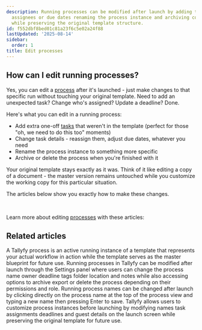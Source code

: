 ```yaml
---
description: Running processes can be modified after launch by adding tasks changing
  assignees or due dates renaming the process instance and archiving completed runs
  while preserving the original template structure.
id: f552dbf8bed01c81a23f6c5e02a24f88
lastUpdated: '2025-08-14'
sidebar:
  order: 1
title: Edit processes
---
```


## How can I edit running processes?

Yes, you can edit a [process](/products/pro/tracking-and-tasks/processes/) after it's launched - just make changes to that specific run without touching your original template. Need to add an unexpected task? Change who's assigned? Update a deadline? Done.

Here's what you can edit in a running process:

*   Add extra one-off [tasks](/products/pro/tracking-and-tasks/tasks/) that weren't in the template (perfect for those "oh, we need to do this too" moments)
*   Change task details - reassign them, adjust due dates, whatever you need
*   Rename the process instance to something more specific
*   Archive or delete the process when you're finished with it

Your original template stays exactly as it was. Think of it like editing a copy of a document - the master version remains untouched while you customize the working copy for this particular situation.

The articles below show you exactly how to make these changes.

&nbsp;

Learn more about editing [processes](/products/pro/tracking-and-tasks/processes/) with these articles:



<PageTree />


## Related articles
<CardGrid>
<LinkTitleCard header="<b>Tracking And Tasks > More about processes</b>" href="/products/pro/tracking-and-tasks/processes/" > A Tallyfy process is an active running instance of a template that represents your actual workflow in action while the template serves as the master blueprint for future use. </LinkTitleCard>
<LinkTitleCard header="<b>Edit Processes > Edit tasks and process properties</b>" href="/products/pro/tracking-and-tasks/processes/edit-processes/how-can-i-edit-tasks-and-processes-in-tallyfy/" > Running processes in Tallyfy can be modified after launch through the Settings panel where users can change the process name owner deadline tags folder location and notes while also accessing options to archive export or delete the process depending on their permissions and role. </LinkTitleCard>
<LinkTitleCard header="<b>Edit Processes > Rename a process</b>" href="/products/pro/tracking-and-tasks/processes/edit-processes/how-can-i-rename-a-process-in-tallyfy/" > Running process names can be changed after launch by clicking directly on the process name at the top of the process view and typing a new name then pressing Enter to save. </LinkTitleCard>
<LinkTitleCard header="<b>Launching > Edit before launch</b>" href="/products/pro/launching/how-can-i-edit-a-process-before-launching/" > Tallyfy allows users to customize process instances before launching by modifying names task assignments deadlines and guest details on the launch screen while preserving the original template for future use. </LinkTitleCard>
</CardGrid>